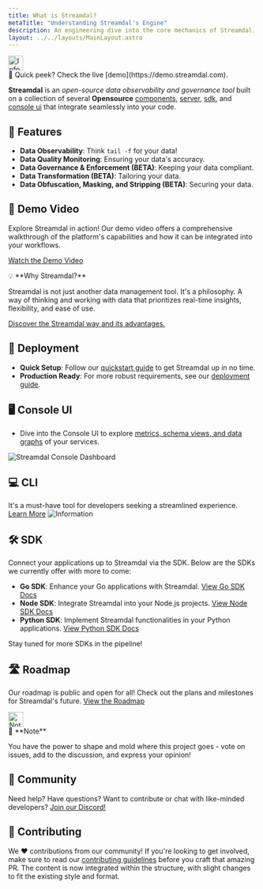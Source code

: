 ```yaml
---
title: What is Streamdal?
metaTitle: "Understanding Streamdal's Engine"
description: An engineering dive into the core mechanics of Streamdal.
layout: ../../layouts/MainLayout.astro
---
```


<Notification type="information">
  <img src={info} alt="Information" width="30px" height="30px" />
  <div class="prose-md prose-p:my-2 prose-a:text-purple-dark prose-a:underline">
  📌 Quick peek? Check the live [demo](https://demo.streamdal.com).
  </div>
</Notification>

**Streamdal** is an _open-source data observability and governance tool_ built on a collection of several **Opensource** [components](../core-components/overview), [server](../core-components/server), [sdk](../core-components/sdk), and [console ui](../core-components/ui) that integrate seamlessly into your code.


## 🎁 Features
- **Data Observability**: Think `tail -f` for your data!
- **Data Quality Monitoring**: Ensuring your data's accuracy.
- **Data Governance & Enforcement (BETA)**: Keeping your data compliant.
- **Data Transformation (BETA)**: Tailoring your data.
- **Data Obfuscation, Masking, and Stripping (BETA)**: Securing your data.

## 🎥 Demo Video
Explore Streamdal in action! Our demo video offers a comprehensive walkthrough of the platform's capabilities and how it can be integrated into your workflows.

[Watch the Demo Video](https://demo.streamdal.com/video)


<div class="callout-box">
   💡 **Why Streamdal?**
   
   Streamdal is not just another data management tool. It's a philosophy. A way of thinking and working with data that prioritizes real-time insights, flexibility, and ease of use. 
   
   [Discover the Streamdal way and its advantages.](../why-streamdal)
</div>

## 🚀 Deployment 
- **Quick Setup**: Follow our [quickstart guide](../getting-started/quickstart) to get Streamdal up in no time.
- **Production Ready**: For more robust requirements, see our [deployment guide](../guides/deployment/).

## 🖥️ Console UI
- Dive into the Console UI to explore [metrics, schema views, and data graphs](../core-components/console-ui) of your services.
<img src={consoleUi} alt="Streamdal Console Dashboard" />

## 💻 CLI
It's a must-have tool for developers seeking a streamlined experience. [Learn More](https://github.com/streamdal/cli)
 <img src={cliTail} alt="Information" />

## 🛠️ SDK
Connect your applications up to Streamdal via the SDK. Below are the SDKs we currently offer with more to come:

- **Go SDK**: Enhance your Go applications with Streamdal. [View Go SDK Docs](/en/language-support/go)
- **Node SDK**: Integrate Streamdal into your Node.js projects. [View Node SDK Docs](/en/language-support/node)
- **Python SDK**: Implement Streamdal functionalities in your Python applications. [View Python SDK Docs](/en/language-support/python)

Stay tuned for more SDKs in the pipeline!
## 🛣️ Roadmap
Our roadmap is public and open for all! Check out the plans and milestones for Streamdal's future. [View the Roadmap](https://github.com/orgs/streamdal/projects/1)

<Notification type="note">
  <img src={note} alt="Note" width="30px" height="30px" />
  <div class="prose-md prose-p:my-2 prose-a:text-purple-dark prose-a:underline">
    📢 **Note**
   
   You have the power to shape and mold where this project goes - vote on issues, add to the discussion, and express your opinion!
  </div>
</Notification>

## 🤝 Community
Need help? Have questions? Want to contribute or chat with like-minded developers?
[Join our Discord!](https://discord.gg/ssYc5FvWgH)

## 🌟 Contributing
We ❤️ contributions from our community! If you're looking to get involved, make sure to read our [contributing guidelines](https://github.com/streamdal/contributing) before you craft that amazing PR.
The content is now integrated within the structure, with slight changes to fit the existing style and format.
